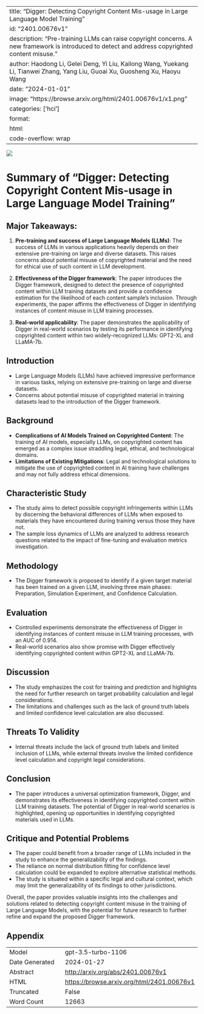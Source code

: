 
---
title: "Digger: Detecting Copyright Content Mis-usage in Large Language Model Training"
id: "2401.00676v1"
description: "Pre-training LLMs can raise copyright concerns. A new framework is introduced to detect and address copyrighted content misuse."
author: Haodong Li, Gelei Deng, Yi Liu, Kailong Wang, Yuekang Li, Tianwei Zhang, Yang Liu, Guoai Xu, Guosheng Xu, Haoyu Wang
date: "2024-01-01"
image: "https://browse.arxiv.org/html/2401.00676v1/x1.png"
categories: ['hci']
format:
  html:
    code-overflow: wrap
---

![](https://browse.arxiv.org/html/2401.00676v1/x1.png)

# Summary of "Digger: Detecting Copyright Content Mis-usage in Large Language Model Training"

## Major Takeaways:
1. **Pre-training and success of Large Language Models (LLMs)**: The success of LLMs in various applications heavily depends on their extensive pre-training on large and diverse datasets. This raises concerns about potential misuse of copyrighted material and the need for ethical use of such content in LLM development.

2. **Effectiveness of the Digger framework**: The paper introduces the Digger framework, designed to detect the presence of copyrighted content within LLM training datasets and provide a confidence estimation for the likelihood of each content sample’s inclusion. Through experiments, the paper affirms the effectiveness of Digger in identifying instances of content misuse in LLM training processes.

3. **Real-world applicability**: The paper demonstrates the applicability of Digger in real-world scenarios by testing its performance in identifying copyrighted content within two widely-recognized LLMs: GPT2-XL and LLaMA-7b.

## Introduction
- Large Language Models (LLMs) have achieved impressive performance in various tasks, relying on extensive pre-training on large and diverse datasets.
- Concerns about potential misuse of copyrighted material in training datasets lead to the introduction of the Digger framework.

## Background
- **Complications of AI Models Trained on Copyrighted Content**: The training of AI models, especially LLMs, on copyrighted content has emerged as a complex issue straddling legal, ethical, and technological domains.
- **Limitations of Existing Mitigations**: Legal and technological solutions to mitigate the use of copyrighted content in AI training have challenges and may not fully address ethical dimensions.

## Characteristic Study
- The study aims to detect possible copyright infringements within LLMs by discerning the behavioral differences of LLMs when exposed to materials they have encountered during training versus those they have not.
- The sample loss dynamics of LLMs are analyzed to address research questions related to the impact of fine-tuning and evaluation metrics investigation.

## Methodology
- The Digger framework is proposed to identify if a given target material has been trained on a given LLM, involving three main phases: Preparation, Simulation Experiment, and Confidence Calculation.

## Evaluation
- Controlled experiments demonstrate the effectiveness of Digger in identifying instances of content misuse in LLM training processes, with an AUC of 0.914.
- Real-world scenarios also show promise with Digger effectively identifying copyrighted content within GPT2-XL and LLaMA-7b.

## Discussion
- The study emphasizes the cost for training and prediction and highlights the need for further research on target probability calculation and legal considerations.
- The limitations and challenges such as the lack of ground truth labels and limited confidence level calculation are also discussed.

## Threats To Validity
- Internal threats include the lack of ground truth labels and limited inclusion of LLMs, while external threats involve the limited confidence level calculation and copyright legal considerations.

## Conclusion
- The paper introduces a universal optimization framework, Digger, and demonstrates its effectiveness in identifying copyrighted content within LLM training datasets. The potential of Digger in real-world scenarios is highlighted, opening up opportunities in identifying copyrighted materials used in LLMs.

## Critique and Potential Problems
- The paper could benefit from a broader range of LLMs included in the study to enhance the generalizability of the findings.
- The reliance on normal distribution fitting for confidence level calculation could be expanded to explore alternative statistical methods.
- The study is situated within a specific legal and cultural context, which may limit the generalizability of its findings to other jurisdictions.

Overall, the paper provides valuable insights into the challenges and solutions related to detecting copyright content misuse in the training of Large Language Models, with the potential for future research to further refine and expand the proposed Digger framework.

## Appendix

|          |          |
|----------|----------|
| Model     | gpt-3.5-turbo-1106       |
| Date Generated     | 2024-01-27       |
| Abstract | [http://arxiv.org/abs/2401.00676v1](http://arxiv.org/abs/2401.00676v1)        |
| HTML     | [https://browse.arxiv.org/html/2401.00676v1](https://browse.arxiv.org/html/2401.00676v1)       |
| Truncated       | False       |
| Word Count       | 12663       |